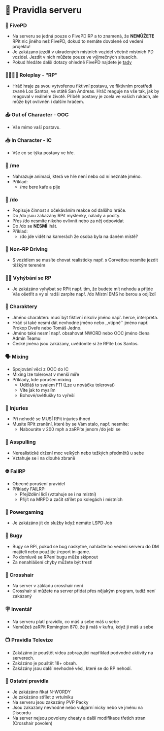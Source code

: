 # 🛑 Pravidla serveru

### 👮 FivePD

* Na serveru se jedná pouze o FivePD RP a to znamená, že **NEMŮŽETE** RPit nic jiného než FivePD, dokud to nemáte dovolené od vedení projektu!
* Je zakázano jezdit v ukradených místních vozidel včetně místních PD vozidel. Jezdit v nich můžete pouze ve výjmečných situacích.
* Pokud hledáte další dotazy ohledně FivePD najdete je [tady](fivepd)

### 👨‍👩‍👧‍👦 Roleplay - "RP" 

* Hráč hraje za svou vytvořenou fiktivní postavu, ve fiktivním prostředí zvané Los Santos, ve státě San Andreas. Hráč reaguje na vše tak, jak by reagoval v reálném životě. Příběh postavy je zcela ve vašich rukách, ale může být ovlivněn i dalším hráčem.

### 📤 Out of Character - OOC

* Vše mimo vaší postavu.

### 📥 In Character - IC

* Vše co se týka postavy ve hře.

### 🎢 /me 

* Nahrazuje animaci, která ve hře není nebo od ní neznáte jméno.
* Příklad:
  * /me bere kafe a pije

### 🤥 /do

* Popisuje činnost s očekáváním reakce od dalšího hráče.
* Do /do jsou zakazány RPit myšlenky, nálady a pocity.
* Přes /do nesmíte nikoho ovlivnit nebo za něj odpovídat
* Do /do se **NESMÍ** lhát.
* Příklad:
  * /do jde vidět na kamerách že osoba byla na daném místě?

### 🚗 Non-RP Driving

* S vozidlem se musíte chovat realisticky např. s Corvettou nesmíte jezdit těžkým tereném

### 🏃‍♂️ Vyhýbání se RP

* Je zakázáno vyhýbat se RPit např. tím, že budete mít nehodu a přijde Vás ošetřit a vy si radši zarpíte např. /do Místní EMS ho berou a odjíždí

### 🧑 Charaktery

* Jméno charakteru musí být fiktivní nikoliv jméno např. herce, interpreta.
* Hráč si také nesmí dát nevhodné jméno nebo ,,vtipné´´ jméno např. Prokop Dveře nebo Tomáš Jedno.
* Jméno také nesmí např. obsahovat NWORD nebo OOC jméno člena Admin Teamu
* České jména jsou zakázany, uvědomte si že RPíte Los Santos.

### 🗣️ Mixing

* Spojování věcí z OOC do IC
* Mixing lze tolerovat v menší míře
* Příklady, kde porušen mixing
  * Uděláš to svalem F11 (Lze u nováčku tolerovat)
  * Víte jak to myslím
  * Bohové/světlušky to vyřeší

### 🤕 Injuries

* Při nehodě se MUSÍ RPit injuries ihned
* Musíte RPit zranění, které by se Vám stalo, např. nesmíte:
  * Nabouráte v 200 mph a zaRPíte jenom /do jebl se

### 🔫 Asspulling

* Nerealistické držení moc velkých nebo težkých předmětů u sebe
* Vztahuje se i na dlouhé zbraně

### ⛔ FailRP

* Obecné porušení pravidel
* Příklady FAILRP:
  * Přejíždění lídí (vztahuje se i na místní)
  * Přijít na MRPD a začít střílet po kolegách i místních

### 🔨 Powergaming

* Je zakázáno jít do služby když nemáte LSPD Job

### 🐛 Bugy

* Bugy se RPí, pokud se bug naskytne, nahlašte ho vedení serveru do DM majiteli nebo použijte /report in-game.
* Po domluvě se RPení bugu může skipnout
* Za nenahlášení chyby můžete být trest!

### 🎯 Crosshair

* Na server v základu crosshair není
* Crosshair si můžete na server přidat přes nějakým program, tudíž není zakázaný

### 🪧 Inventář

* Na serveru platí pravidlo, co máš u sebe máš u sebe
* Nemůžeš zaRPit Remington 870, že ji máš v kufru, když ji máš u sebe

### 📺 Pravidla Televize

* Zakázáno je pouštět videa zobrazující například podvodné aktivity na serverech.
* Zakázáno je pouštět 18+ obsah.
* Zakázány jsou další nevhodné věci, které se do RP nehodí.

### 🚨 Ostatní pravidla

* Je zakázáno říkat N-WORDY
* Je zakázáno střílet z vrtulníku
* Na serveru jsou zakazány PVP Packy
* Jsou zakazány nevhodné nebo vulgární nicky nebo ve jménu na Discordu
* Na server nejsou povoleny cheaty a další modifikace třetích stran (Crosshair povolen)